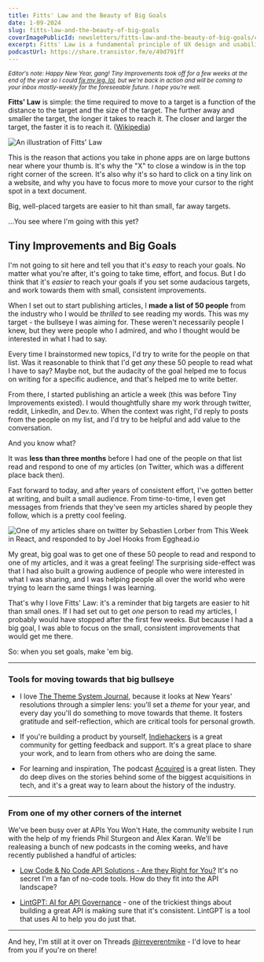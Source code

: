 ```yaml
---
title: Fitts' Law and the Beauty of Big Goals
date: 1-09-2024
slug: fitts-law-and-the-beauty-of-big-goals
coverImagePublicId: newsletters/fitts-law-and-the-beauty-of-big-goals/cover
excerpt: Fitts' Law is a fundamental principle of UX design and usability. It states that the time required to move to a target is a function of the distance to the target and the size of the target. The further away and smaller the target, the longer it takes to reach it. The closer and larger the target, the faster it is to reach it.
podcastUrl: https://share.transistor.fm/e/49d791ff
---
```


<small>

_Editor's note: Happy New Year, gang! Tiny Improvements took off for a few weeks at the end of the year so I could [fix my leg, lol](https://www.threads.net/@irreverentmike/post/C1GCgSVsZ5t), but we're back in action and will be coming to your inbox mostly-weekly for the foreseeable future. I hope you're well._

</small>

**Fitts' Law** is simple: the time required to move to a target is a function of the distance to the target and the size of the target. The further away and smaller the target, the longer it takes to reach it. The closer and larger the target, the faster it is to reach it. ([Wikipedia](https://en.wikipedia.org/wiki/Fitts's_law))

<Image
  publicId="newsletters/fitts-law-and-the-beauty-of-big-goals/fitts-law"
  alt="An illustration of Fitts' Law"
/>

This is the reason that actions you take in phone apps are on large buttons near where your thumb is. It's why the "X" to close a window is in the top right corner of the screen. It's also why it's so hard to click on a tiny link on a website, and why you have to focus more to move your cursor to the right spot in a text document.

Big, well-placed targets are easier to hit than small, far away targets.

...You see where I'm going with this yet?


## Tiny Improvements and Big Goals

I'm not going to sit here and tell you that it's _easy_ to reach your goals. No matter what you're after, it's going to take time, effort, and focus. But I do think that it's _easier_ to reach your goals if you set some audacious targets, and work towards them with small, consistent improvements.


When I set out to start publishing articles, I **made a list of 50 people** from the industry who I would be _thrilled_ to see reading my words. This was my target - the bullseye I was aiming for. These weren't necessarily people I knew, but they were people who I admired, and who I thought would be interested in what I had to say.

Every time I brainstormed new topics, I'd try to write for the people on that list. Was it reasonable to think that I'd get _any_ these 50 people to read what I have to say? Maybe not, but the audacity of the goal helped me to focus on writing for a specific audience, and that's helped me to write better.

From there, I started publishing an article a week (this was before Tiny Improvements existed). I would thoughtfully share my work through twitter, reddit, LinkedIn, and Dev.to. When the context was right, I'd reply to posts from the people on my list, and I'd try to be helpful and add value to the conversation.

And you know what?

It was **less than three months** before I had one of the people on that list read and respond to one of my articles (on Twitter, which was a different place back then).

Fast forward to today, and after years of consistent effort, I've gotten better at writing, and built a small audience. From time-to-time, I even get messages from friends that they've seen my articles shared by people they follow, which is a pretty cool feeling.

<Image
  publicId="newsletters/fitts-law-and-the-beauty-of-big-goals/sharing-is-caring"
  alt="One of my articles share on twitter by Sebastien Lorber from This Week in React, and responded to by Joel Hooks from Egghead.io"
  caption="I got a message from a friend after Sebastien was kind enough to share a recent article of mine on twitter, and it got a reply from Joel. I've been learning from both of these dudes for years, and it was a great feeling to see them talking about my work."
/>

My great, big goal was to get one of these 50 people to read and respond to one of my articles, and it was a great feeling! The surprising side-effect was that I had also built a growing audience of people who were interested in what I was sharing, and I was helping people all over the world who were trying to learn the same things I was learning.

That's why I love Fitts' Law: it's a reminder that big targets are easier to hit than small ones. If I had set out to get _one_ person to read my articles, I probably would have stopped after the first few weeks. But because I had a big goal, I was able to focus on the small, consistent improvements that would get me there.

So: when you set goals, make 'em big.

---

### Tools for moving towards that big bullseye

- I love [The Theme System Journal](https://www.themesystem.com/), because it looks at New Years' resolutions through a simpler lens: you'll set a _theme_ for your year, and every day you'll do something to move towards that theme. It fosters gratitude and self-reflection, which are critical tools for personal growth.

- If you're building a product by yourself, [Indiehackers](https://indiehackers.com) is a great community for getting feedback and support. It's a great place to share your work, and to learn from others who are doing the same.

- For learning and inspiration, The podcast [Acquired](https://acquired.fm/) is a great listen. They do deep dives on the stories behind some of the biggest acquisitions in tech, and it's a great way to learn about the history of the industry.

---

### From one of my other corners of the internet

We've been busy over at APIs You Won't Hate, the community website I run with the help of my friends Phil Sturgeon and Alex Karan. We'll be realeasing a bunch of new podcasts in the coming weeks, and have recently published a handful of articles:

- [Low Code & No Code API Solutions - Are they Right for You?](https://apisyouwonthate.com/blog/no-code-low-code-api-solutions/) It's no secret I'm a fan of no-code tools. How do they fit into the API landscape?

- [LintGPT: AI for API Governance](https://apisyouwonthate.com/blog/ai-powered-api-linting-with-optic/) - one of the trickiest things about building a great API is making sure that it's consistent. LintGPT is a tool that uses AI to help you do just that.

---

And hey, I'm still at it over on Threads [@irreverentmike](https://threads.net/@irreverentmike) - I'd love to hear from you if you're on there!
